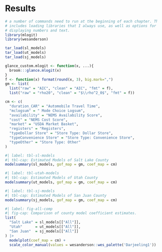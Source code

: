 # Results

```r
# a number of commands need to run at the beginning of each chapter. This
# includes loading libraries that I always use, as well as options for 
# displaying numbers and text.
library(mlogit)
library(wesanderson)
```


```r
tar_load(sl_models)
tar_load(ut_models)
tar_load(sj_models)
```

```r
glance_custom.mlogit <- function(x, ...){
  broom:::glance.mlogit(x)
}
f <- function(x) format(round(x, 3), big.mark=",")
gm <- list(
  list("raw" = "AIC", "clean" = "AIC", "fmt" = f),
  list("raw" = "rho20", "clean" = "$\\rho^2_0$", "fmt" = f))

cm <- c(
  "duration_CAR" = "Automobile Travel Time",
  "mclogsum" = " Mode Choice Logsum", 
  "availability" = "NEMS Availability Score",
  "cost" = "NEMS Cost Score",
  "market" = "USDA Market Basket",
  "registers" = "Registers",  
  "typeDollar Store" = "Store Type: Dollar Store", 
  "typeConvenience Store" = "Store Type: Convenience Store",
  "typeOther" = "Store Type: Other"
)
```


```r
#| label: tbl-sl-models
#| tbl-cap: Estimated Models of Salt Lake County
modelsummary(sl_models, gof_map = gm, coef_map = cm)
```


```r
#| label: tbl-utah-models
#| tbl-cap: Estimated Models of Utah County
modelsummary(ut_models, gof_map = gm, coef_map = cm)
```


```r
#| label: tbl-sj-models
#| tbl-cap: Estimated Models of San Juan County
modelsummary(sj_models, gof_map = gm, coef_map = cm)
```



```r
#| label: fig-all-comp
#| fig-cap: Comparison of county model coefficient estimates.
list(
  "Salt Lake" = sl_models[["All"]],
  "Utah"      = ut_models[["All"]],
  "San Juan"  = sj_models[["All"]]
) |> 
  modelplot(coef_map = cm) +
  scale_color_manual(values = wesanderson::wes_palette('Darjeeling1'))
```

